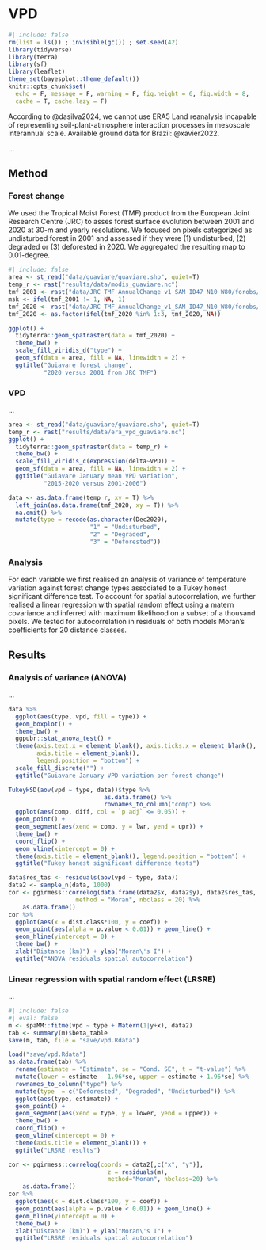 # VPD {.unnumbered}

```r
#| include: false
rm(list = ls()) ; invisible(gc()) ; set.seed(42)
library(tidyverse)
library(terra)
library(sf)
library(leaflet)
theme_set(bayesplot::theme_default())
knitr::opts_chunk$set(
  echo = F, message = F, warning = F, fig.height = 6, fig.width = 8,
  cache = T, cache.lazy = F)
```

According to @dasilva2024, we cannot use ERA5 Land reanalysis incapable of representing soil-plant-atmosphere interaction processes in mesoscale interannual scale. Available ground data for Brazil: @xavier2022.

...

## Method

### Forest change

We used the Tropical Moist Forest (TMF) product from the European Joint Research Centre (JRC) to asses forest surface evolution between 2001 and 2020 at 30-m and yearly resolutions. We focused on pixels categorized as undisturbed forest in 2001 and assessed if they were (1) undisturbed, (2) degraded or (3) deforested in 2020. We aggregated the resulting map to 0.01-degree.

```r
#| include: false
area <- st_read("data/guaviare/guaviare.shp", quiet=T)
temp_r <- rast("results/data/modis_guaviare.nc")
tmf_2001 <- rast("data/JRC_TMF_AnnualChange_v1_SAM_ID47_N10_W80/forobs/products/tmf_v1/AnnualChange/JRC_TMF_AnnualChange_v1_2001_SAM_ID47_N10_W80.tif") %>% crop(area)
msk <- ifel(tmf_2001 != 1, NA, 1)
tmf_2020 <- rast("data/JRC_TMF_AnnualChange_v1_SAM_ID47_N10_W80/forobs/products/tmf_v1/AnnualChange/JRC_TMF_AnnualChange_v1_2020_SAM_ID47_N10_W80.tif") %>% crop(area) %>% mask(msk) %>% as.factor() %>% resample(temp_r)
tmf_2020 <- as.factor(ifel(tmf_2020 %in% 1:3, tmf_2020, NA))
```

```r
ggplot() +
  tidyterra::geom_spatraster(data = tmf_2020) +
  theme_bw() +
  scale_fill_viridis_d("type") +
  geom_sf(data = area, fill = NA, linewidth = 2) +
  ggtitle("Guiavare forest change", 
          "2020 versus 2001 from JRC TMF")
```

### VPD

...

```r
area <- st_read("data/guaviare/guaviare.shp", quiet=T)
temp_r <- rast("results/data/era_vpd_guaviare.nc")
ggplot() +
  tidyterra::geom_spatraster(data = temp_r) +
  theme_bw() +
  scale_fill_viridis_c(expression(delta~VPD)) +
  geom_sf(data = area, fill = NA, linewidth = 2) +
  ggtitle("Guiavare January mean VPD variation", 
          "2015-2020 versus 2001-2006")
```

```r
data <- as.data.frame(temp_r, xy = T) %>% 
  left_join(as.data.frame(tmf_2020, xy = T)) %>% 
  na.omit() %>% 
  mutate(type = recode(as.character(Dec2020),
                       "1" = "Undisturbed",
                       "2" = "Degraded",
                       "3" = "Deforested"))
```

### Analysis

For each variable we first realised an analysis of variance of temperature variation against forest change types associated to a Tukey honest significant difference test. To account for spatial autocorrelation, we further realised a linear regression with spatial random effect using a matern covariance and inferred with maximum likelihood on a subset of a thousand pixels. We tested for autocorrelation in residuals of both models Moran's coefficients for 20 distance classes.

## Results

### Analysis of variance (ANOVA)

...

```r
data %>% 
  ggplot(aes(type, vpd, fill = type)) +
  geom_boxplot() +
  theme_bw() +
  ggpubr::stat_anova_test() +
  theme(axis.text.x = element_blank(), axis.ticks.x = element_blank(),
        axis.title = element_blank(),
        legend.position = "bottom") +
  scale_fill_discrete("") +
  ggtitle("Guiavare January VPD variation per forest change")
```

```r
TukeyHSD(aov(vpd ~ type, data))$type %>% 
                           as.data.frame() %>% 
                           rownames_to_column("comp") %>% 
  ggplot(aes(comp, diff, col = `p adj` <= 0.05)) +
  geom_point() +
  geom_segment(aes(xend = comp, y = lwr, yend = upr)) +
  theme_bw() +
  coord_flip() +
  geom_vline(xintercept = 0) +
  theme(axis.title = element_blank(), legend.position = "bottom") +
  ggtitle("Tukey honest significant difference tests")
```

```r
data$res_tas <- residuals(aov(vpd ~ type, data))
data2 <- sample_n(data, 1000)
cor <- pgirmess::correlog(data.frame(data2$x, data2$y), data2$res_tas,
                   method = "Moran", nbclass = 20) %>% 
    as.data.frame()
cor %>% 
  ggplot(aes(x = dist.class*100, y = coef)) + 
  geom_point(aes(alpha = p.value < 0.01)) + geom_line() +
  geom_hline(yintercept = 0) +
  theme_bw() +
  xlab("Distance (km)") + ylab("Moran\'s I") +
  ggtitle("ANOVA residuals spatial autocorrelation")
```

### Linear regression with spatial random effect (LRSRE)

<!--# https://hughst.github.io/week-6/ -->

...

```r
#| include: false
#| eval: false
m <- spaMM::fitme(vpd ~ type + Matern(1|y+x), data2)
tab <- summary(m)$beta_table
save(m, tab, file = "save/vpd.Rdata")
```

```r
load("save/vpd.Rdata")
as.data.frame(tab) %>% 
  rename(estimate = "Estimate", se = "Cond. SE", t = "t-value") %>% 
  mutate(lower = estimate - 1.96*se, upper = estimate + 1.96*se) %>% 
  rownames_to_column("type") %>% 
  mutate(type  = c("Deforested", "Degraded", "Undisturbed")) %>% 
  ggplot(aes(type, estimate)) +
  geom_point() +
  geom_segment(aes(xend = type, y = lower, yend = upper)) +
  theme_bw() +
  coord_flip() +
  geom_vline(xintercept = 0) +
  theme(axis.title = element_blank()) +
  ggtitle("LRSRE results")
```

```r
cor <- pgirmess::correlog(coords = data2[,c("x", "y")],
                            z = residuals(m),
                            method="Moran", nbclass=20) %>% 
    as.data.frame()
cor %>% 
  ggplot(aes(x = dist.class*100, y = coef)) + 
  geom_point(aes(alpha = p.value < 0.01)) + geom_line() +
  geom_hline(yintercept = 0) +
  theme_bw() +
  xlab("Distance (km)") + ylab("Moran\'s I") +
  ggtitle("LRSRE residuals spatial autocorrelation")
```
